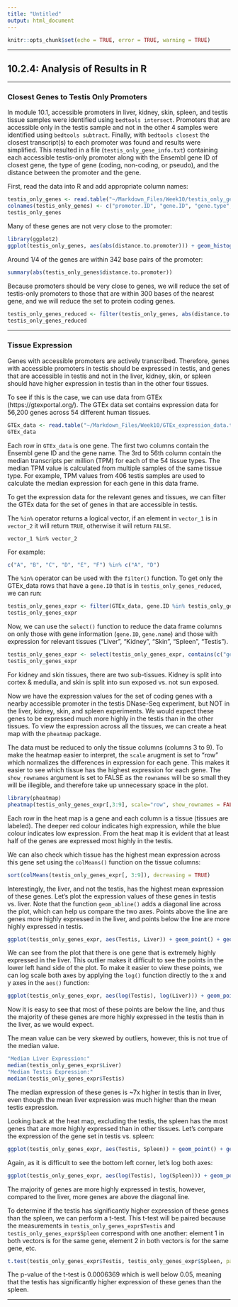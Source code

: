 ```yaml
---
title: "Untitled"
output: html_document
---
```


```r
knitr::opts_chunk$set(echo = TRUE, error = TRUE, warning = TRUE)
```

---

## 10.2.4: Analysis of Results in R

---

### Closest Genes to Testis Only Promoters

In module 10.1, accessible promoters in liver, kidney, skin, spleen, and testis tissue samples were identified using `bedtools intersect`. Promoters that are accessible only in the testis sample and not in the other 4 samples were identified using `bedtools subtract`. Finally, with `bedtools closest` the closest transcript(s) to each promoter was found and results were simplified. This resulted in a file (`testis_only_gene_info.txt`) containing each accessible testis-only promoter along with the Ensembl gene ID of closest gene, the type of gene (coding, non-coding, or pseudo), and the distance between the promoter and the gene.

First, read the data into R and add appropriate column names:

```r
testis_only_genes <- read.table("~/Markdown_Files/Week10/testis_only_gene_info.txt", stringsAsFactors = FALSE, header=FALSE, sep="\t")
colnames(testis_only_genes) <- c("promoter.ID", "gene.ID", "gene.type", "distance.to.promoter")
testis_only_genes
```
Many of these genes are not very close to the promoter:

```r
library(ggplot2)
ggplot(testis_only_genes, aes(abs(distance.to.promoter))) + geom_histogram(binwidth=500)
```

Around 1/4 of the genes are within 342 base pairs of the promoter:

```r
summary(abs(testis_only_genes$distance.to.promoter))
```

Because promoters should be very close to genes, we will reduce the set of testis-only promoters to those that are within 300 bases of the nearest gene, and we will reduce the set to protein coding genes.

```r
testis_only_genes_reduced <- filter(testis_only_genes, abs(distance.to.promoter) < 300, gene.type == "coding")
testis_only_genes_reduced
```

---

### Tissue Expression

Genes with accessible promoters are actively transcribed. Therefore, genes with accessible promoters in testis should be expressed in testis, and genes that are accessible in testis and not in the liver, kidney, skin, or spleen should have higher expression in testis than in the other four tissues. 

To see if this is the case, we can use data from GTEx (https://gtexportal.org/). The GTEx data set contains expression data for 56,200 genes across 54 different human tissues. 

```r
GTEx_data <- read.table("~/Markdown_Files/Week10/GTEx_expression_data.txt", stringsAsFactors = FALSE, header=TRUE, sep="\t")
GTEx_data
```

Each row in `GTEx_data` is one gene. The first two columns contain the Ensembl gene ID and the gene name. The 3rd to 56th column contain the median transcripts per million (TPM) for each of the 54 tissue types. The median TPM value is calculated from multiple samples of the same tissue type. For example, TPM values from 406 testis samples are used to calculate the median expression for each gene in this data frame. 

To get the expression data for the relevant genes and tissues, we can filter the GTEx data for the set of genes in that are accessible in testis.

The `%in%` operator returns a logical vector, if an element in `vector_1` is in `vector_2` it will return `TRUE`, otherwise it will return `FALSE`.

    vector_1 %in% vector_2
    
For example:

```r
c("A", "B", "C", "D", "E", "F") %in% c("A", "D")
```

The `%in%` operator can be used with the `filter()` function. To get only the GTEx_data rows that have a `gene.ID` that is in `testis_only_genes_reduced`, we can run:

```r
testis_only_genes_expr <- filter(GTEx_data, gene.ID %in% testis_only_genes_reduced$gene.ID)
testis_only_genes_expr
```

Now, we can use the `select()` function to reduce the data frame columns on only those with gene information (`gene.ID`, `gene.name`) and those with expression for relevant tissues ("Liver", "Kidney", "Skin", "Spleen", "Testis"). 

```r
testis_only_genes_expr <- select(testis_only_genes_expr, contains(c("gene", "Liver", "Kidney", "Skin", "Spleen", "Testis")))
testis_only_genes_expr
```

For kidney and skin tissues, there are two sub-tissues. Kidney is split into cortex & medulla, and skin is split into sun exposed vs. not sun exposed.

Now we have the expression values for the set of coding genes with a nearby accessible promoter in the testis DNase-Seq experiment, but NOT in the liver, kidney, skin, and spleen experiments. We would expect these genes to be expressed much more highly in the testis than in the other tissues. To view the expression across all the tissues, we can create a heat map with the `pheatmap` package.

The data must be reduced to only the tissue columns (columns 3 to 9). To make the heatmap easier to interpret, the `scale` arugment is set to "row" which normalizes the differences in expression for each gene. This makes it easier to see which tissue has the highest expression for each gene. The `show_rownames` argument is set to FALSE as the `rownames` will be so small they will be illegible, and therefore take up unnecessary space in the plot.

```r
library(pheatmap)
pheatmap(testis_only_genes_expr[,3:9], scale="row", show_rownames = FALSE)
```

Each row in the heat map is a gene and each column is a tissue (tissues are labeled). The deeper red colour indicates high expression, while the blue colour indicates low expression. From the heat map it is evident that at least half of the genes are expressed most highly in the testis.

We can also check which tissue has the highest mean expression across this gene set using the `colMeans()` function on the tissue columns:

```r
sort(colMeans(testis_only_genes_expr[, 3:9]), decreasing = TRUE)
```

Interestingly, the liver, and not the testis, has the highest mean expression of these genes. Let's plot the expression values of these genes in testis vs. liver. Note that the function `geom_abline()` adds a diagonal line across the plot, which can help us compare the two axes. Points above the line are genes more highly expressed in the liver, and points  below the line are more highly expressed in testis. 

```r
ggplot(testis_only_genes_expr, aes(Testis, Liver)) + geom_point() + geom_abline() + labs(x="Testis Expression", y="Liver Expression")
```

We can see from the plot that there is one gene that is extremely highly expressed in the liver. This outlier makes it difficult to see the points in the lower left hand side of the plot. To make it easier to view these points, we can log scale both axes by applying the `log()` function directly to the x and y axes in the `aes()` function:

```r
ggplot(testis_only_genes_expr, aes(log(Testis), log(Liver))) + geom_point() + geom_abline() + labs(x="Testis Expression", y="Liver Expression")
```

Now it is easy to see that most of these points are below the line, and thus the majority of these genes are more highly expressed in the testis than in the liver, as we would expect. 

The mean value can be very skewed by outliers, however, this is not true of the median value. 

```r
"Median Liver Expression:"
median(testis_only_genes_expr$Liver)
"Median Testis Expression:"
median(testis_only_genes_expr$Testis)
```

The median expression of these genes is ~7x higher in testis than in liver, even though the mean liver expression was much higher than the mean testis expression.

Looking back at the heat map, excluding the testis, the spleen has the most genes that are more highly expressed than in other tissues. Let's compare the expression of the gene set in testis vs. spleen: 

```r
ggplot(testis_only_genes_expr, aes(Testis, Spleen)) + geom_point() + geom_abline() + labs(x="Testis Expression", y="Spleen Expression")
```

Again, as it is difficult to see the bottom left corner, let's log both axes:

```r
ggplot(testis_only_genes_expr, aes(log(Testis), log(Spleen))) + geom_point() + geom_abline() + labs(x="Testis Expression (log)", y="Spleen Expression (log)")
```

The majority of genes are more highly expressed in testis, however, compared to the liver, more genes are above the diagonal line.

To determine if the testis has significantly higher expression of these genes than the spleen, we can perform a t-test. This t-test will be paired because the measurements in `testis_only_genes_expr$Testis` and `testis_only_genes_expr$Spleen` correspond with one another: element 1 in both vectors is for the same gene, element 2 in both vectors is for the same gene, etc.

```r
t.test(testis_only_genes_expr$Testis, testis_only_genes_expr$Spleen, paired=TRUE)
```

The p-value of the t-test is 0.0006369 which is well below 0.05, meaning that the testis has significantly higher expression of these genes than the spleen.

---